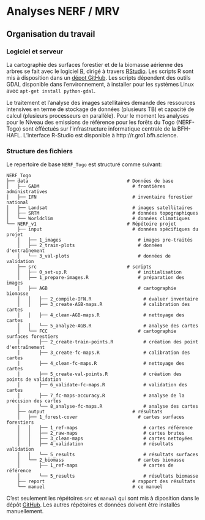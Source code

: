 # Analyses NERF / MRV

## Organisation du travail 

### Logiciel et serveur

La cartographie des surfaces forestier et de la biomasse aérienne des arbres se fait avec le logiciel [R](https://www.r-project.org), dirigé à travers [RStudio](https://rstudio.com). Les scripts R sont mis à disposition dans un [dépot GitHub](https://github.com/ogardi/NERF-Togo). Les scripts dépendent des outils GDAL disponible dans l'environnement, à installer pour les systèmes Linux avec `apt-get install python-gdal`. 

Le traitement et l'analyse des images satellitaires demande des ressources intensives en terme de stockage de données (plusieurs TB) et capacité de calcul (plusieurs processeurs en parallèle). Pour le moment les analyses pour le Niveau des emissions de référence pour les forêts du Togo (NERF-Togo) sont éfféctués sur l'infrastructure informatique centrale de la BFH-HAFL. L'interface R-Studio est disponible à http://r.gro1.bfh.science.

### Structure des fichiers

Le repertoire de base `NERF_Togo` est structuré comme suivant: 

```
NERF_Togo
├── data                                    # Données de base
│   ├── GADM                                  # frontières administratives
│   ├── IFN                                   # inventaire forestier national
│   ├── Landsat                               # images satellitaires
│   ├── SRTM                                  # données topographiques
│   └── Worldclim                             # données climatiques
└── NERF_v1                                 # Répétoire projet
    ├── input                                 # données spécifiques du projet
    │   ├── 1_images                            # images pre-traités                              
    │   ├── 2_train-plots                       # données d'entraînement                       
    │   └── 3_val-plots                         # données de validation
    ├── src                                 # scripts
    │   ├── 0_set-up.R                          # initialisation
    │   ├── 1_prepare-images.R                  # préparation des images  
    │   ├── AGB                                 # cartographie biomasse
    │   │   ├── 2_compile-IFN.R                   # évaluer inventaire
    │   │   ├── 3_create-AGB-maps.R               # calibration des cartes
    │   │   ├── 4_clean-AGB-maps.R                # nettoyage des cartes
    │   │   └── 5_analyze-AGB.R                   # analyse des cartes
    │   └── FCC                                 # cartographie surfaces forestiers
    │       ├── 2_create-train-points.R           # création des point d'entraînement
    │       ├── 3_create-fc-maps.R                # calibration des cartes
    │       ├── 4_clean-fc-maps.R                 # nettoyage des cartes
    │       ├── 5_create-val-points.R             # création des points de validation
    │       ├── 6_validate-fc-maps.R              # validation des cartes
    │       ├── 7_fc-maps-accuracy.R              # analyse de la précision des cartes
    │       └── 8_analyse-fc-maps.R               # analyse des cartes  
    ├── output                                # résultats
    │   ├── 1_forest-cover                      # cartes surfaces forestiers
    │   │   ├── 1_ref-maps                        # cartes référence
    │   │   ├── 2_raw-maps                        # cartes brutes
    │   │   ├── 3_clean-maps                      # cartes nettoyées
    │   │   ├── 4_validation                      # résultats validation
    │   │   └── 5_results                         # résultats surfaces
    │   └── 2_biomass                           # cartes biomasse
    │       ├── 1_ref-maps                        # cartes de référence
    │       └── 5_results                         # résultats biomasse
    ├── report                                # rapport des résultats
    └── manuel                                # ce manuel
```

C'est seulement les répétoires `src` et `manual` qui sont mis à diposition dans le dépôt [GitHub](https://github.com/ogardi/NERF-Togo). Les autres répétoires et données doivent être installés manuellement.